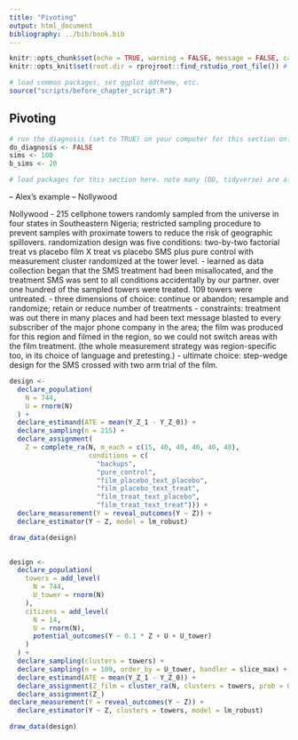 ```yaml
---
title: "Pivoting"
output: html_document
bibliography: ../bib/book.bib 
---
```


<!-- note do_bookdown is set in index.rmd, so we know if you're running just this .Rmd or compiling the book-->
```r
knitr::opts_chunk$set(echo = TRUE, warning = FALSE, message = FALSE, cache = FALSE)
knitr::opts_knit$set(root.dir = rprojroot::find_rstudio_root_file()) # files are all relative to RStudio project home
```

```r
# load common packages, set ggplot ddtheme, etc.
source("scripts/before_chapter_script.R")
```

<!-- start post here, do not edit above -->

## Pivoting

<!-- make sure to rename the section title below -->

```r
# run the diagnosis (set to TRUE) on your computer for this section only before pushing to Github. no diagnosis will ever take place on github.
do_diagnosis <- FALSE
sims <- 100
b_sims <- 20
```

```r
# load packages for this section here. note many (DD, tidyverse) are already available, see scripts/package-list.R
```

-- Alex's example
-- Nollywood

Nollywood
- 215 cellphone towers randomly sampled from the universe in four states in Southeastern Nigeria; restricted sampling procedure to prevent samples with proximate towers to reduce the risk of geographic spillovers. randomization design was five conditions: two-by-two factorial treat vs placebo film X treat vs placebo SMS plus pure control with measurement cluster randomized at the tower level. 
- learned as data collection began that the SMS treatment had been misallocated, and the treatment SMS was sent to all conditions accidentally by our partner. over one hundred of the sampled towers were treated. 109 towers were untreated. 
- three dimensions of choice: continue or abandon; resample and randomize; retain or reduce number of treatments
- constraints: treatment was out there in many places and had been text message blasted to every subscriber of the major phone company in the area; the film was produced for this region and filmed in the region, so we could not switch areas with the film treatment. (the whole measurement strategy was region-specific too, in its choice of language and pretesting.)
- ultimate choice: step-wedge design for the SMS crossed with two arm trial of the film. 

```r
design <-
  declare_population(
    N = 744,
    U = rnorm(N)
  ) + 
  declare_estimand(ATE = mean(Y_Z_1 - Y_Z_0)) + 
  declare_sampling(n = 215) + 
  declare_assignment(
    Z = complete_ra(N, m_each = c(15, 40, 40, 40, 40, 40),
                    conditions = c(
                      "backups",
                      "pure_control", 
                      "film_placebo_text_placebo",
                      "film_placebo_text_treat",
                      "film_treat_text_placebo",
                      "film_treat_text_treat"))) + 
  declare_measurement(Y = reveal_outcomes(Y ~ Z)) + 
  declare_estimator(Y ~ Z, model = lm_robust)

draw_data(design)
  
```

```r
design <-
  declare_population(
    towers = add_level(
      N = 744,
      U_tower = rnorm(N)
    ),
    citizens = add_level(
      N = 14,
      U = rnorm(N),
      potential_outcomes(Y ~ 0.1 * Z + U + U_tower)
    )
  ) + 
  declare_sampling(clusters = towers) + 
  declare_sampling(n = 109, order_by = U_tower, handler = slice_max) + 
  declare_estimand(ATE = mean(Y_Z_1 - Y_Z_0)) + 
  declare_assignment(Z_film = cluster_ra(N, clusters = towers, prob = 0.5), handler = fabricate) + 
  declare_assignment(Z_)
declare_measurement(Y = reveal_outcomes(Y ~ Z)) + 
  declare_estimator(Y ~ Z, clusters = towers, model = lm_robust)

draw_data(design)
  
```


